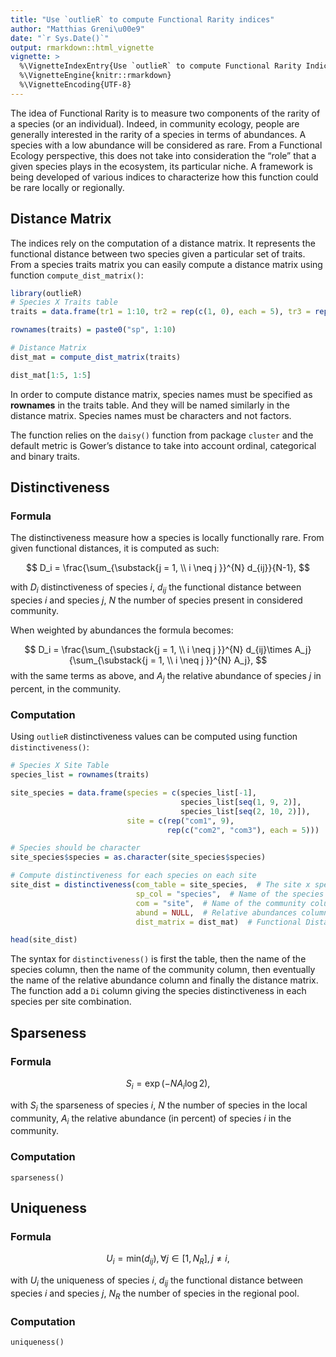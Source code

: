 ```yaml
---
title: "Use `outlieR` to compute Functional Rarity indices"
author: "Matthias Greni\u00e9"
date: "`r Sys.Date()`"
output: rmarkdown::html_vignette
vignette: >
  %\VignetteIndexEntry{Use `outlieR` to compute Functional Rarity Indices}
  %\VignetteEngine{knitr::rmarkdown}
  %\VignetteEncoding{UTF-8}
---
```


The idea of Functional Rarity is to measure two components of the rarity of a species (or an individual). Indeed, in community ecology, people are generally interested in the rarity of a species in terms of abundances. A species with a low abundance will be considered as rare. From a Functional Ecology perspective, this does not take into consideration the "role" that a given species plays in the ecosystem, its particular niche. A framework is being developed of various indices to characterize how this function could be rare locally or regionally.


## Distance Matrix

The indices rely on the computation of a distance matrix. It represents the functional distance between two species given a particular set of traits. From a species traits matrix you can easily compute a distance matrix using function `compute_dist_matrix()`:

```r
library(outlieR)
# Species X Traits table
traits = data.frame(tr1 = 1:10, tr2 = rep(c(1, 0), each = 5), tr3 = rep(LETTERS[1:5], 2))

rownames(traits) = paste0("sp", 1:10)

# Distance Matrix
dist_mat = compute_dist_matrix(traits)

dist_mat[1:5, 1:5]
```


In order to compute distance matrix, species names must be specified as **rownames** in the traits table. And they will be named similarly in the distance matrix. Species names must be characters and not factors.

The function relies on the `daisy()` function from package `cluster` and the default metric is Gower's distance to take into account ordinal, categorical and binary traits.



## Distinctiveness

### Formula

The distinctiveness measure how a species is locally functionally rare. From given functional distances, it is computed as such:

$$
D_i = \frac{\sum_{\substack{j = 1, \\
                            i \neq j
                            }}^{N} d_{ij}}{N-1},
$$

with $D_i$ distinctiveness of species $i$, $d_{ij}$ the functional distance between species $i$ and species $j$, $N$ the number of species present in considered community.

When weighted by abundances the formula becomes:

$$
D_i = \frac{\sum_{\substack{j = 1, \\
                            i \neq j
                            }}^{N} d_{ij}\times A_j}{\sum_{\substack{j = 1, \\
                            i \neq j
                            }}^{N} A_j},
$$
with the same terms as above, and $A_j$ the relative abundance of species $j$ in percent, in the community.


### Computation

Using `outlieR` distinctiveness values can be computed using function `distinctiveness()`:

```r
# Species X Site Table
species_list = rownames(traits)

site_species = data.frame(species = c(species_list[-1],
                                      species_list[seq(1, 9, 2)],
                                      species_list[seq(2, 10, 2)]),
                          site = c(rep("com1", 9),
                                   rep(c("com2", "com3"), each = 5)))

# Species should be character
site_species$species = as.character(site_species$species)

# Compute distinctiveness for each species on each site
site_dist = distinctiveness(com_table = site_species,  # The site x species table
                            sp_col = "species",  # Name of the species column
                            com = "site",  # Name of the community column
                            abund = NULL,  # Relative abundances column (facultative)
                            dist_matrix = dist_mat)  # Functional Distance matrix

head(site_dist)
```

The syntax for `distinctiveness()` is first the table, then the name of the species column, then the name of the community column, then eventually the name of the relative abundance column and finally the distance matrix. The function add a `Di` column giving the species distinctiveness in each species per site combination.



## Sparseness

### Formula

$$
S_i = \exp(-NA_i\log2),
$$

with $S_i$ the sparseness of species $i$, $N$ the number of species in the local community, $A_i$ the relative abundance (in percent) of species $i$ in the community.


### Computation

`sparseness()`



## Uniqueness

### Formula

$$
U_i = \text{min}(d_{ij}), \forall j \in [1, N_R], j \neq i,
$$

with $U_i$ the uniqueness of species $i$, $d_{ij}$ the functional distance between species $i$ and species $j$, $N_R$ the number of species in the regional pool.

### Computation

`uniqueness()`
